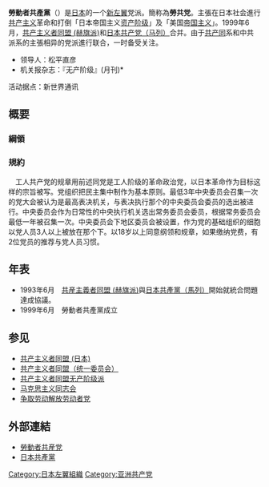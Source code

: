 {{Unreferenced|time=2021-08-01T05:14:37+00:00}}
'''勞動者共產黨'''（{{lang-ja|ろうどうしゃきょうさんとう}}）是[[日本|日本]]的一个[[新左翼|新左翼]]党派。簡称為'''勞共党'''。主張在日本社会進行[[共产主义|共产主义]]革命和打倒「日本帝国主义[[资产阶级|资产阶级]]」及「美国[[帝国主义|帝国主义]]」。1999年6月，[[共产主义者同盟_(赫旗派)|共产主义者同盟 (赫旗派)]]和[[日本共产党（马列）|日本共产党（马列）]]合并。由于[[日本共产主义者同盟|共产同]]系和中共派系的主張相异的党派進行联合，一时备受关注。

*领导人：松平直彦
*机关报杂志：『无产阶级』(月刊)*
活动据点：新世界通讯

== 概要 ==
=== 綱領 ===

=== 規約 ===
　工人共产党的规章用前述同党是工人阶级的革命政治党，以日本革命作为目标这样的宗旨被写。党组织把民主集中制作为基本原则。最低3年中央委员会召集一次的党大会被认为是最高表决机关，与表决执行那个的中央委员会委员的选出被进行。中央委员会作为日常性的中央执行机关选出常务委员会委员，根据常务委员会最低一年被召集一次。中央委员会下地区委员会被设置，作为党的基础组织的细胞以党人员3人以上被放在那个下。以18岁以上同意纲领和规章，如果缴纳党费，有2位党员的推荐与党人员习惯。

== 年表 ==
*1993年6月　[[共産主義者同盟_(赫旗派)|共産主義者同盟 (赫旗派)]]與[[日本共產黨（馬列）|日本共產黨（馬列）]]開始就統合問題達成協議。
*1999年6月　勞動者共產黨成立

==参见==
*[[共产主义者同盟_(日本)|共产主义者同盟 (日本)]]
*[[共产主义者同盟（统一委员会）|共产主义者同盟（统一委员会）]]
*[[共产主义者同盟无产阶级派|共产主义者同盟无产阶级派]]
*[[马克思主义同志会|马克思主义同志会]]
*[[争取劳动解放劳动者党|争取劳动解放劳动者党]]

==外部連結==
*[http://www.bekkoame.ne.jp/i/ga3129/ 勞動者共産党]
*[[日本共產黨|日本共產黨]]
[[Category:日本左翼組織|Category:日本左翼組織]]
[[Category:亚洲共产党|Category:亚洲共产党]]